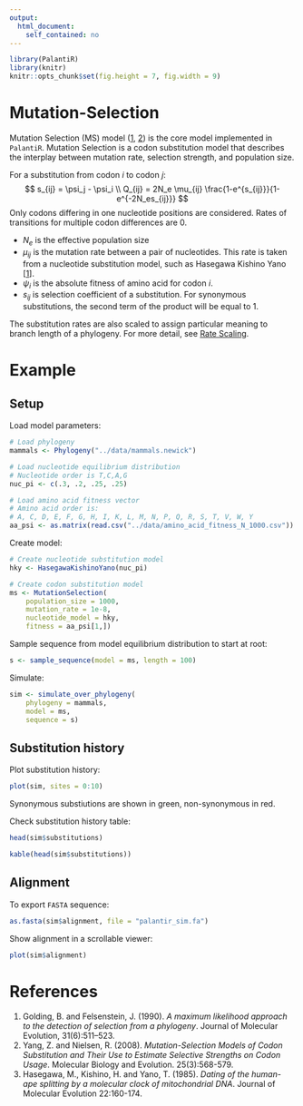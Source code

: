 ```yaml
---
output: 
  html_document: 
    self_contained: no
---
```


```r
library(PalantiR)
library(knitr)
knitr::opts_chunk$set(fig.height = 7, fig.width = 9)
```

# Mutation-Selection

Mutation Selection (MS) model ([1](https://www.ncbi.nlm.nih.gov/pubmed/18178545), [2](http://link.springer.com/article/10.1007/BF02102078)) is the core model implemented in `PalantiR`.
Mutation Selection is a codon substitution model that describes the interplay between mutation rate, selection strength, and population size.

For a substitution from codon $i$ to codon $j$:
$$
s_{ij} = \psi_j - \psi_i \\
Q_{ij} = 2N_e \mu_{ij} \frac{1-e^{s_{ij}}}{1-e^{-2N_es_{ij}}}
$$
Only codons differing in one nucleotide positions are considered. Rates of transitions for multiple codon differences are $0$.

* $N_e$ is the effective population size
* $\mu_{ij}$ is the mutation rate between a pair of nucleotides. This rate is taken from a nucleotide substitution model, such as Hasegawa Kishino Yano [[1](https://www.ncbi.nlm.nih.gov/pubmed/3934395)].
* $\psi_i$ is the absolute fitness of amino acid for codon $i$.
* $s_{ij}$ is selection coefficient of a substitution. For synonymous substitutions, the second term of the product will be equal to $1$.

The substitution rates are also scaled to assign particular meaning to branch length of a phylogeny. For more detail, see [Rate Scaling](Rate_Scaling.html).

# Example

## Setup

Load model parameters:

```r
# Load phylogeny
mammals <- Phylogeny("../data/mammals.newick")

# Load nucleotide equilibrium distribution
# Nucleotide order is T,C,A,G
nuc_pi <- c(.3, .2, .25, .25)

# Load amino acid fitness vector
# Amino acid order is:
# A, C, D, E, F, G, H, I, K, L, M, N, P, Q, R, S, T, V, W, Y
aa_psi <- as.matrix(read.csv("../data/amino_acid_fitness_N_1000.csv"))
```

Create model:

```r
# Create nucleotide substitution model
hky <- HasegawaKishinoYano(nuc_pi)

# Create codon substitution model
ms <- MutationSelection(
    population_size = 1000,
    mutation_rate = 1e-8,
    nucleotide_model = hky,
    fitness = aa_psi[1,])
```

Sample sequence from model equilibrium distribution to start at root:

```r
s <- sample_sequence(model = ms, length = 100)
```

Simulate:

```r
sim <- simulate_over_phylogeny(
    phylogeny = mammals,
    model = ms,
    sequence = s)
```

## Substitution history

Plot substitution history:

```r
plot(sim, sites = 0:10)
```

Synonymous substiutions are shown in green, non-synonymous in red.

Check substitution history table:

```r
head(sim$substitutions)
```
```r
kable(head(sim$substitutions))
```

## Alignment

To export `FASTA` sequence:

```r
as.fasta(sim$alignment, file = "palantir_sim.fa")
```

Show alignment in a scrollable viewer:

```r
plot(sim$alignment)
```



# References

1. Golding, B. and Felsenstein, J. (1990). _A maximum likelihood approach to the detection of selection from a phylogeny_. Journal of Molecular Evolution, 31(6):511–523.
2. Yang, Z. and Nielsen, R. (2008). _Mutation-Selection Models of Codon Substitution and Their Use to Estimate
Selective Strengths on Codon Usage_. Molecular Biology and Evolution. 25(3):568-579.
3. Hasegawa, M., Kishino, H. and Yano, T. (1985). _Dating of the human-ape splitting by a molecular clock of mitochondrial DNA_. Journal of Molecular Evolution 22:160-174.
